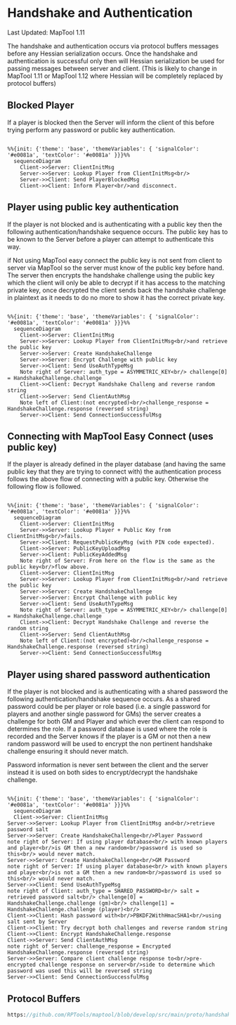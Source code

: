 
# Handshake and Authentication
Last Updated: MapTool 1.11

The handshake and authentication occurs via protocol buffers messages before any Hessian serialization occurs. Once the handshake and authentication is successful only then will Hessian serialization be used for passing messages between server and client. (This is likely to change in MapTool 1.11 or MapTool 1.12 where Hessian will be completely replaced by protocol buffers)

## Blocked Player
If a player is blocked then the Server will inform the client of this before trying perform any password or public key authentication.

```mermaid

%%{init: {'theme': 'base', 'themeVariables': { 'signalColor': '#e0081a', 'textColor': '#e0081a' }}}%%
  sequenceDiagram
    Client->>Server: ClientInitMsg
    Server->>Server: Lookup Player from ClientInitMsg<br/>
    Server->>Client: Send PlayerBlockedMsg
    Client->>Client: Inform Player<br/>and disconnect.
```

## Player using public key authentication
If the player is not blocked and is authenticating with a public key then the following authentication/handshake sequence occurs. The public key has to be known to the Server before a player can attempt to authenticate this way.

if Not using MapTool easy connect the public key is not sent from client to server via MapTool so the server must know of the public key before hand. The server then encrypts the handshake challenge using the public key which the client will only be able to decrypt if it has access to the matching private key, once decrypted the client sends back the handshake challenge in plaintext as it needs to do no more to show it has the correct private key.

```mermaid

%%{init: {'theme': 'base', 'themeVariables': { 'signalColor': '#e0081a', 'textColor': '#e0081a' }}}%%
  sequenceDiagram
    Client->>Server: ClientInitMsg
    Server->>Server: Lookup Player from ClientInitMsg<br/>and retrieve the public key
    Server->>Server: Create HandshakeChallenge
    Server->>Server: Encrypt Challenge with public key
    Server->>Client: Send UseAuthTypeMsg
    Note right of Server: auth_type = ASYMMETRIC_KEY<br/> challenge[0] = HandshakeChallenge.challenge
    Client->>Client: Decrypt Handshake Challeng and reverse random string
    Client->>Server: Send ClientAuthMsg
    Note left of Client:(not encrypted)<br/>challenge_response = HandshakeChallenge.response (reversed string)
    Server->>Client: Send ConnectionSuccessfulMsg
```

## Connecting with MapTool Easy Connect (uses public key)
If the player is already defined in the player database (and having the same public key that they are trying to connect with) the authentication process follows the above flow of connecting with a public key. Otherwise the following flow is followed.

```mermaid

%%{init: {'theme': 'base', 'themeVariables': { 'signalColor': '#e0081a', 'textColor': '#e0081a' }}}%%
  sequenceDiagram
    Client->>Server: ClientInitMsg
    Server->>Server: Lookup Player + Public Key from ClientInitMsg<br/>fails.
    Server->>Client: RequestPublicKeyMsg (with PIN code expected).
    Client->>Server: PublicKeyUploadMsg
    Server->>Client: PublicKeyAddedMsg
    Note right of Server: From here on the flow is the same as the public key<br/>flow above.
    Client->>Server: ClientInitMsg
    Server->>Server: Lookup Player from ClientInitMsg<br/>and retrieve the public key
    Server->>Server: Create HandshakeChallenge
    Server->>Server: Encrypt Challenge with public key
    Server->>Client: Send UseAuthTypeMsg
    Note right of Server: auth_type = ASYMMETRIC_KEY<br/> challenge[0] = HandshakeChallenge.challenge
    Client->>Client: Decrypt Handshake Challenge and reverse the random string
    Client->>Server: Send ClientAuthMsg
    Note left of Client:(not encrypted)<br/>challenge_response = HandshakeChallenge.response (reversed string)
    Server->>Client: Send ConnectionSuccessfulMsg
```

## Player using shared password authentication
If the player is not blocked and is authenticating with a shared password the following authentication/handshake sequence occurs. As a shared password could be per player or role based (i.e. a single password for players and another single password for GMs) the server creates a challenge for both GM and Player and which ever the client can respond to determines the role. If a password database is used where the role is recorded and the Server knows if the player is a GM or not then a new random password will be used to encrypt the non pertinent handshake challenge ensuring it should never match.

Password information is never sent between the client and the server instead it is used on both sides to encrypt/decrypt the handshake challenge.

```mermaid

%%{init: {'theme': 'base', 'themeVariables': { 'signalColor': '#e0081a', 'textColor': '#e0081a' }}}%%
  sequenceDiagram
  Client->>Server: ClientInitMsg
Server->>Server: Lookup Player from ClientInitMsg and<br/>retrieve password salt
Server->>Server: Create HandshakeChallenge<br/>Player Password
note right of Server: If using player database<br/> with known players and player<br/>is GM then a new random<br/>password is used so this<br/> would never match.
Server->>Server: Create HandshakeChallenge<br/>GM Password
note right of Server: If using player database<br/> with known players and player<br/>is not a GM then a new random<br/>password is used so this<br/> would never match.
Server->>Client: Send UseAuthTypeMsg
note right of Client: auth_type = SHARED_PASSWORD<br/> salt = retrieved password salt<br/> challenge[0] = HandshakeChallenge.challenge (gm)<br/> challenge[1] = HandshakeChallenge.challenge (player)<br/>
Client->>Client: Hash password with<br/>PBKDF2WithHmacSHA1<br/>using salt sent by Server
Client->>Client: Try decrypt both challenges and reverse random string
Client->>Client: Encrypt HandshakeChallenge.response
Client->>Server: Send ClientAuthMsg
note right of Server: challenge_response = Encrypted HandshakeChallenge.response (reversed string)
Server->>Server: Compare client challenge response to<br/>pre-encrypted challenge response on server<br/>side to determine which password was used this will be reversed string
Server->>Client: Send ConnectionSuccessfulMsg
```


## Protocol Buffers
```protobuf reference title="Handshake Protocol Buffers"
https://github.com/RPTools/maptool/blob/develop/src/main/proto/handshake.proto
``` 